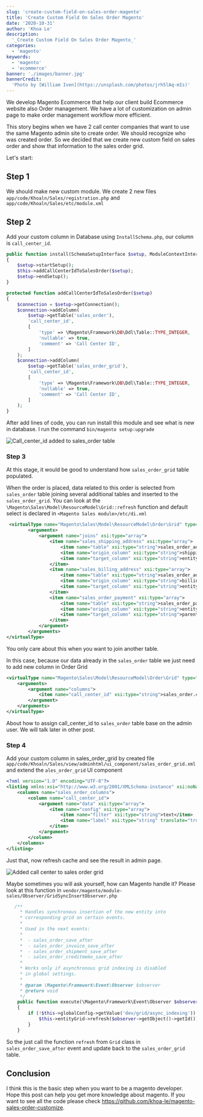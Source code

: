 ```yaml
---
slug: 'create-custom-field-on-sales-order-magento'
title: 'Create Custom Field On Sales Order Magento'
date: '2020-10-31'
author: 'Khoa Le'
description:
  '_Create Custom Field On Sales Order Magento_'
categories:
  - 'magento'
keywords:
  - 'magento'
  - 'ecommerce'
banner: './images/banner.jpg'
bannerCredit:
  'Photo by [William Iven](https://unsplash.com/photos/jrh5lAq-mIs)'
---
```



We develop Magento Ecommerce that help our client build Ecommerce website also Order management. We have a lot of
customization on admin page to make order management workflow more efficient.

This story begins when we have 2 call center companies that want to use the same Magento admin site to create order. We should
recognize who was created order. So we decided that we create new custom field on sales order and show that information to the sales order grid.

Let's start:

## Step 1
We should make new custom module. We create 2 new files `app/code/Khoaln/Sales/registration.php` and `app/code/Khoaln/Sales/etc/module.xml`

## Step 2
Add your custom column in Database using `InstallSchema.php`, our column is `call_center_id`.

```php
public function install(SchemaSetupInterface $setup, ModuleContextInterface $context)
{
    $setup->startSetup();
    $this->addCallCenterIdToSalesOrder($setup);
    $setup->endSetup();
}

protected function addCallCenterIdToSalesOrder($setup)
{
    $connection = $setup->getConnection();
    $connection->addColumn(
        $setup->getTable('sales_order'),
        'call_center_id',
        [
            'type' => \Magento\Framework\DB\Ddl\Table::TYPE_INTEGER,
            'nullable' => true,
            'comment' => 'Call Center ID',
        ]
    );
    $connection->addColumn(
        $setup->getTable('sales_order_grid'),
        'call_center_id',
        [
            'type' => \Magento\Framework\DB\Ddl\Table::TYPE_INTEGER,
            'nullable' => true,
            'comment' => 'Call Center ID',
        ]
    );
}
```

After add lines of code, you can run install this module and see what is new in database.
I run  the command `bin/magento setup:upgrade`

![Call_center_id added to sales_order table](./images/added-new-column-to-db.jpg "call_center_id added to sales_order table")

### Step 3
At this stage, it would be good to understand how `sales_order_grid` table populated.

When the order is placed, data related to this order is selected from `sales_order` table joining several additional tables and inserted
 to the `sales_order_grid`.  You can look at the `\Magento\Sales\Model\ResourceModel\Grid::refresh` function and default select is declared in
 `<Magento Sales module>/etc/di.xml`

```xml
 <virtualType name="Magento\Sales\Model\ResourceModel\Order\Grid" type="Magento\Sales\Model\ResourceModel\Grid">
        <arguments>
            <argument name="joins" xsi:type="array">
                <item name="sales_shipping_address" xsi:type="array">
                    <item name="table" xsi:type="string">sales_order_address</item>
                    <item name="origin_column" xsi:type="string">shipping_address_id</item>
                    <item name="target_column" xsi:type="string">entity_id</item>
                </item>
                <item name="sales_billing_address" xsi:type="array">
                    <item name="table" xsi:type="string">sales_order_address</item>
                    <item name="origin_column" xsi:type="string">billing_address_id</item>
                    <item name="target_column" xsi:type="string">entity_id</item>
                </item>
                <item name="sales_order_payment" xsi:type="array">
                    <item name="table" xsi:type="string">sales_order_payment</item>
                    <item name="origin_column" xsi:type="string">entity_id</item>
                    <item name="target_column" xsi:type="string">parent_id</item>
                </item>
            </argument>
        </arguments>
</virtualType>
```

You only care about this when you want to join another table.

In this case, because our data already in the `sales_order` table we just need to add new column in Order Grid

```xml
<virtualType name="Magento\Sales\Model\ResourceModel\Order\Grid" type="Magento\Sales\Model\ResourceModel\Grid">
    <arguments>
        <argument name="columns">
            <item name="call_center_id" xsi:type="string">sales_order.call_center_id</item>
        </argument>
    </arguments>
</virtualType>
```

About how to assign call_center_id to `sales_order` table base on the admin user. We will talk later in other post.

### Step 4
Add your custom column in sales_order_grid by created file `app/code/Khoaln/Sales/view/adminhtml/ui_component/sales_order_grid.xml`
and extend the `ales_order_grid` UI component

```xml
<?xml version="1.0" encoding="UTF-8"?>
<listing xmlns:xsi="http://www.w3.org/2001/XMLSchema-instance" xsi:noNamespaceSchemaLocation="urn:magento:module:Magento_Ui:etc/ui_configuration.xsd">
    <columns name="sales_order_columns">
        <column name="call_center_id">
            <argument name="data" xsi:type="array">
                <item name="config" xsi:type="array">
                    <item name="filter" xsi:type="string">text</item>
                    <item name="label" xsi:type="string" translate="true">Call Center</item>
                </item>
            </argument>
        </column>
    </columns>
</listing>

```

Just that, now refresh cache and see the result in admin page.

![Added call center to sales order grid](./images/call-center-column-added-to-grid.jpg "Added call center to sales order grid")

Maybe sometimes you will ask yourself, how can Magento handle it? Please look at this function in
`vendor/magento/module-sales/Observer/GridSyncInsertObserver.php`

```php
   /**
     * Handles synchronous insertion of the new entity into
     * corresponding grid on certain events.
     *
     * Used in the next events:
     *
     *  - sales_order_save_after
     *  - sales_order_invoice_save_after
     *  - sales_order_shipment_save_after
     *  - sales_order_creditmemo_save_after
     *
     * Works only if asynchronous grid indexing is disabled
     * in global settings.
     *
     * @param \Magento\Framework\Event\Observer $observer
     * @return void
     */
    public function execute(\Magento\Framework\Event\Observer $observer)
    {
        if (!$this->globalConfig->getValue('dev/grid/async_indexing')) {
            $this->entityGrid->refresh($observer->getObject()->getId());
        }
    }
```

So the just call the function `refresh` from `Grid` class in `sales_order_save_after` event and update back to the `sales_order_grid` table.

## Conclusion

I think this is the basic step when you want to be a magento developer. Hope this post can help you get more knowledge about magento.
If you want to see all the code please check https://github.com/khoa-le/magento-sales-order-customize.